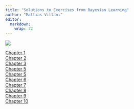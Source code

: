 ```yaml
---
title: "Solutions to Exercises from Bayesian Learning"
author: "Mattias Villani"
editor: 
  markdown: 
    wrap: 72
---
```


![](figs/linocut_mountaintops.png)

[Chapter 1](/exercises/ch1solutions.qmd)<br> [Chapter 2](/exercises/ch2solutions.qmd)<br>
[Chapter 3](/exercises/ch3solutions.qmd)<br> [Chapter 5](/exercises/ch4solutions.qmd)<br>
[Chapter 5](/exercises/ch5solutions.qmd)<br> [Chapter 6](/exercises/ch6solutions.qmd)<br>
[Chapter 7](/exercises/ch7solutions.qmd)<br> [Chapter 8](/exercises/ch8solutions.qmd)<br>
[Chapter 9](/exercises/ch9solutions.qmd)<br> [Chapter 10](/exercises/ch10solutions.qmd)

